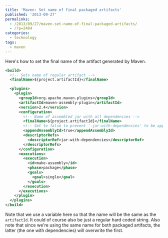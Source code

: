 ---
title: 'Maven: Set name of final packaged artifacts'
published: '2013-09-27'
permalinks:
  - /2013/09/27/maven-set-name-of-final-packaged-artifacts/
  - /?p=2404
categories:
  - technology
tags:
  - maven
---

Here's how to set the final name of the artifact generated by Maven.

```xml
<build>
  <!-- Sets name of regular artifact -->
  <finalName>${project.artifactId}</finalName>

  <plugins>
    <plugin>
      <groupId>org.apache.maven.plugins</groupId>
      <artifactId>maven-assembly-plugin</artifactId>
      <version>2.4</version>
      <configuration>
        <!-- Name of assembled jar with all dependencies -->
        <finalName>${project.artifactId}</finalName>
        <!-- Set to false to prevent '-jar-with-dependencies' to be appended to the file name -->
        <appendAssemblyId>true</appendAssemblyId>
        <descriptorRefs>
          <descriptorRef>jar-with-dependencies</descriptorRef>
        </descriptorRefs>
      </configuration>
      <executions>
        <execution>
          <id>make-assembly</id>
          <phase>package</phase>
          <goals>
            <goal>single</goal>
          </goals>
        </execution>
      </executions>
    </plugin>
  </plugins>
</build>
```

Note that we use a variable here so that the name will be the same as the `artifactId`. It could of course also be just a regular hard coded string. Also note that since we're using the same name for both packaged artifacts, the latter (the one with dependencies) will overwrite the first.
